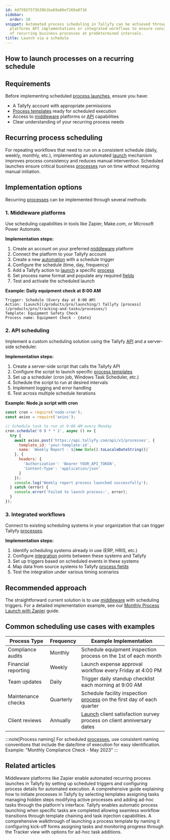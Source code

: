 ```yaml
---
id: 4df592f573b39b1ba69a86ef269a0716
sidebar:
  order: 10
snippet: Automated process scheduling in Tallyfy can be achieved through middleware
  platforms API implementations or integrated workflows to ensure consistent execution
  of recurring business processes at predetermined intervals.
title: Launch via a schedule
---
```



## How to launch processes on a recurring schedule

## Requirements

Before implementing scheduled [process launches](/products/pro/launching/), ensure you have:
- A Tallyfy account with appropriate permissions
- [Process templates](/products/pro/documenting/templates/) ready for scheduled execution
- Access to [middleware](/products/pro/integrations/middleware/) platforms or [API](/products/pro/integrations/open-api/) capabilities
- Clear understanding of your recurring process needs

## Recurring process scheduling

For repeating workflows that need to run on a consistent schedule (daily, weekly, monthly, etc.), implementing an automated [launch](/products/pro/launching/) mechanism improves process consistency and reduces manual intervention. Scheduled launches ensure critical business [processes](/products/pro/tracking-and-tasks/processes/) run on time without requiring manual initiation.

## Implementation options

Recurring [processes](/products/pro/tracking-and-tasks/processes/) can be implemented through several methods:

### 1. Middleware platforms

Use scheduling capabilities in tools like Zapier, Make.com, or Microsoft Power Automate.

**Implementation steps:**
<Steps>
1. Create an account on your preferred [middleware](/products/pro/integrations/middleware/) platform
2. Connect the platform to your Tallyfy account
3. Create a new [automation](/products/pro/documenting/templates/automations/) with a schedule trigger
4. Configure the schedule (time, day, frequency)
5. Add a Tallyfy action to [launch](/products/pro/launching/) a specific [process](/products/pro/tracking-and-tasks/processes/)
6. Set process name format and populate any required [fields](/products/pro/tracking-and-tasks/tasks/what-are-form-fields-in-tallyfy/)
7. Test and activate the scheduled launch
</Steps>

**Example: Daily equipment check at 8:00 AM**
```
Trigger: Schedule (Every day at 8:00 AM)
Action: [Launch](/products/pro/launching/) Tallyfy [process](/products/pro/tracking-and-tasks/processes/)
Template: Equipment Safety Check
Process name: Equipment Check - {date}
```

### 2. API scheduling

Implement a custom scheduling solution using the Tallyfy [API](/products/pro/integrations/open-api/) and a server-side scheduler.

**Implementation steps:**
<Steps>
1. Create a server-side script that calls the Tallyfy API
2. Configure the script to launch specific [process templates](/products/pro/documenting/templates/)
3. Set up a scheduler (cron job, Windows Task Scheduler, etc.)
4. Schedule the script to run at desired intervals
5. Implement logging and error handling
6. Test across multiple schedule iterations
</Steps>

**Example: Node.js script with cron**
```javascript
const cron = require('node-cron');
const axios = require('axios');

// Schedule task to run at 9:00 AM every Monday
cron.schedule('0 9 * * 1', async () => {
  try {
    await axios.post('https://api.tallyfy.com/api/v1/processes', {
      template_id: 'your-template-id',
      name: `Weekly Report - ${new Date().toLocaleDateString()}`
    }, {
      headers: {
        'Authorization': 'Bearer YOUR_API_TOKEN',
        'Content-Type': 'application/json'
      }
    });
    console.log('Weekly report process launched successfully');
  } catch (error) {
    console.error('Failed to launch process:', error);
  }
});
```

### 3. Integrated workflows

Connect to existing scheduling systems in your organization that can trigger Tallyfy [processes](/products/pro/tracking-and-tasks/processes/).

**Implementation steps:**
<Steps>
1. Identify scheduling systems already in use (ERP, HRIS, etc.)
2. Configure [integration](/products/pro/integrations/) points between these systems and Tallyfy
3. Set up triggers based on scheduled events in these systems
4. Map data from source systems to Tallyfy [process fields](/products/pro/tracking-and-tasks/tasks/what-are-form-fields-in-tallyfy/)
5. Test the integration under various timing scenarios
</Steps>

## Recommended approach

The straightforward current solution is to use [middleware](/products/pro/integrations/middleware/) with scheduling triggers. For a detailed implementation example, see our [Monthly Process Launch with Zapier](/products/pro/integrations/middleware/zapier/how-to-automate-monthly-process-launch-with-zapier/) guide.

## Common scheduling use cases with examples

| Process Type | Frequency | Example Implementation |
|--------------|-----------|------------------------|
| Compliance audits | Monthly | Schedule equipment inspection process on the 1st of each month |
| Financial reporting | Weekly | Launch expense approval workflow every Friday at 4:00 PM |
| Team updates | Daily | Trigger daily standup checklist each morning at 9:00 AM |
| Maintenance checks | Quarterly | Schedule facility inspection [process](/products/pro/tracking-and-tasks/processes/) on the first day of each quarter |
| Client reviews | Annually | [Launch](/products/pro/launching/) client satisfaction survey process on client anniversary dates |

:::note[Process naming]
For scheduled [processes](/products/pro/tracking-and-tasks/processes/), use consistent naming conventions that include the date/time of execution for easy identification. Example: "Monthly Compliance Check - May 2023"
:::


## Related articles
<CardGrid>
<LinkTitleCard header="<b>Launching > Automatically schedule a process</b>" href="/products/pro/launching/how-can-i-schedule-a-process-in-tallyfy-using-middleware/" > Middleware platforms like Zapier enable automated recurring process launches in Tallyfy by setting up scheduled triggers and configuring process details for automated execution. </LinkTitleCard>
<LinkTitleCard header="<b>Launching > Launch manually</b>" href="/products/pro/launching/how-can-i-launch-a-process-in-tallyfy/" > A comprehensive guide explaining how to initiate processes in Tallyfy by selecting templates assigning tasks managing hidden steps modifying active processes and adding ad-hoc tasks through the platform's interface. </LinkTitleCard>
<LinkTitleCard header="<b>Launching > Launch another process when a task is completed</b>" href="/products/pro/launching/launch-process-when-task-is-completed/" > Tallyfy enables automatic process launching when specific tasks are completed allowing seamless workflow transitions through template chaining and task injection capabilities. </LinkTitleCard>
<LinkTitleCard header="<b>Tutorials > Launch a process</b>" href="/products/pro/tutorials/your-first-process/" > A comprehensive walkthrough of launching a process template by naming it configuring kick-off forms assigning tasks and monitoring progress through the Tracker view with options for ad-hoc task additions. </LinkTitleCard>
</CardGrid>